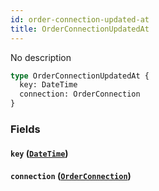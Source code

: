 ```yaml
---
id: order-connection-updated-at
title: OrderConnectionUpdatedAt
---
```


No description

```graphql
type OrderConnectionUpdatedAt {
  key: DateTime
  connection: OrderConnection
}
```

### Fields

#### `key` ([`DateTime`](/v1/scalars/date-time))

#### `connection` ([`OrderConnection`](/v1/objects/order-connection))
